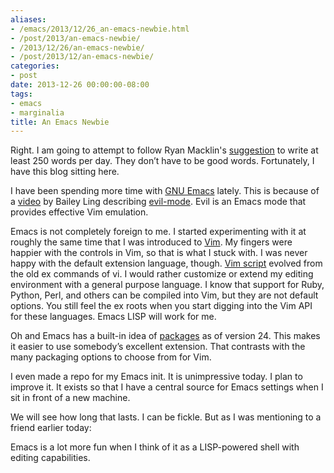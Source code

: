 ```yaml
---
aliases:
- /emacs/2013/12/26_an-emacs-newbie.html
- /post/2013/an-emacs-newbie/
- /2013/12/26/an-emacs-newbie/
- /post/2013/12/an-emacs-newbie/
categories:
- post
date: 2013-12-26 00:00:00-08:00
tags:
- emacs
- marginalia
title: An Emacs Newbie
---
```


[suggestion]: http://ryanmacklin.com/2013/12/getting-back-on-the-creative-horse/

Right. I am going to attempt to follow Ryan Macklin's [suggestion][] to write at least 250 words per day.
They don’t have to be good words.
Fortunately, I have this blog sitting here.

[GNU Emacs]: http://www.gnu.org/software/emacs/
[video]: http://bling.github.io/blog/2013/10/16/emacs-as-my-leader-evil-mode/
[evil-mode]: http://www.emacswiki.org/emacs/Evil

I have been spending more time with [GNU Emacs][] lately.
This is because of a [video][] by Bailey Ling describing [evil-mode][].
Evil is an Emacs mode that provides effective Vim emulation.

[Vim script]: http://vimdoc.sourceforge.net/htmldoc/usr_41.html
[Vim]: http://www.vim.org/

Emacs is not completely foreign to me.
I started experimenting with it at roughly the same time that I was introduced to [Vim].
My fingers were happier with the controls in Vim, so that is what I stuck with.
I was never happy with the default extension language, though.
[Vim script][] evolved from the old ex commands of vi.
I would rather customize or extend my editing environment with a general purpose language.
I know that support for Ruby, Python, Perl, and others can be compiled into Vim, but they are not default options.
You still feel the ex roots when you start digging into the Vim API for these languages.
Emacs LISP will work for me.

[packages]: http://www.emacswiki.org/emacs/ELPA

Oh and Emacs has a built-in idea of [packages][] as of version 24.
This makes it easier to use somebody’s excellent extension.
That contrasts with the many packaging options to choose from for Vim.

I even made a repo for my Emacs init.
It is unimpressive today. I plan to improve it.
It exists so that I have a central source for Emacs settings when I sit in front of a new machine.

We will see how long that lasts.
I can be fickle.
But as I was mentioning to a friend earlier today:

Emacs is a lot more fun when I think of it as a LISP-powered shell with editing capabilities.